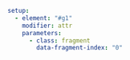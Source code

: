 ```yaml { .animate src="img/Will_it_blend.svg"}
setup:
  - element: "#g1"
    modifier: attr
    parameters:
      - class: fragment
        data-fragment-index: "0"
```